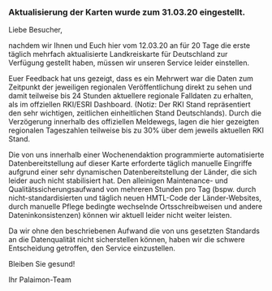### Aktualisierung der Karten wurde zum 31.03.20 eingestellt.

Liebe Besucher,

nachdem wir Ihnen und Euch hier vom 12.03.20 an für 20 Tage die erste täglich mehrfach aktualisierte Landkreiskarte für Deutschland zur Verfügung gestellt haben, müssen wir unseren Service leider einstellen.

Euer Feedback hat uns gezeigt, dass es ein Mehrwert war die Daten zum Zeitpunkt der jeweiligen regionalen Veröffentlichung direkt zu sehen und damit teilweise bis 24 Stunden aktuellere regionale Falldaten zu erhalten, als im offziellen RKI/ESRI Dashboard. (Notiz: Der RKI Stand repräsentiert den sehr wichtigen, zeitlichen einheitlichen Stand Deutschlands). Durch die Verzögerung innerhalb des offiziellen Meldewegs, lagen die hier gezeigten regionalen Tageszahlen teilweise bis zu 30% über dem jeweils aktuellen RKI Stand. 

Die von uns innerhalb einer Wochenendaktion programmierte automatisierte Datenbereitstellung auf dieser Karte erforderte täglich manuelle Eingriffe aufgrund einer sehr dynamischen Datenbereitstellung der Länder, die sich leider auch nicht stabilisiert hat. Den alleinigen Maintenance- und Qualitätssicherungsaufwand von mehreren Stunden pro Tag (bspw. durch nicht-standardisierten und täglich neuen HMTL-Code der Länder-Websites, durch manuelle Pflege bedingte wechselnde Ortsschreibweisen und andere Dateninkonsistenzen) können wir aktuell leider nicht weiter leisten.

Da wir ohne den beschriebenen Aufwand die von uns gesetzten Standards an die Datenqualität nicht sicherstellen können, haben wir die schwere Entscheidung getroffen, den Service einzustellen.

Bleiben Sie gesund!

Ihr Palaimon-Team